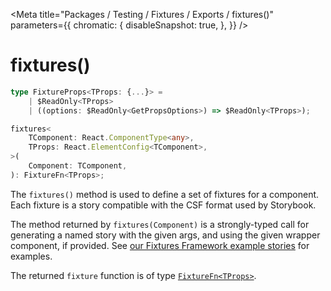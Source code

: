 
<Meta
    title="Packages / Testing / Fixtures / Exports / fixtures()"
    parameters={{
        chromatic: {
            disableSnapshot: true,
        },
    }}
/>

# fixtures()

```ts
type FixtureProps<TProps: {...}> =
    | $ReadOnly<TProps>
    | ((options: $ReadOnly<GetPropsOptions>) => $ReadOnly<TProps>);

fixtures<
    TComponent: React.ComponentType<any>,
    TProps: React.ElementConfig<TComponent>,
>(
    Component: TComponent,
): FixtureFn<TProps>;
```

The `fixtures()` method is used to define a set of fixtures for a component. Each fixture is a story compatible with the CSF format used by Storybook.

The method returned by `fixtures(Component)` is a strongly-typed call for generating a named story with the given args, and using the given wrapper component, if provided. See <a href="./?path=/docs/packages-testing-fixtures-basic--f-1">our Fixtures Framework example stories</a> for examples.

The returned `fixture` function is of type <a href="./?path=/docs/packages-testing-fixtures-types-fixturefn--docs">`FixtureFn<TProps>`</a>.
